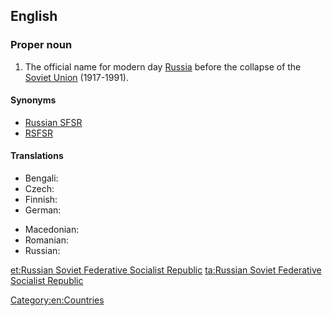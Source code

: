 ==English==

===Proper noun===
{{en-proper noun}}

# The official name for modern day [[Russia]] before the collapse of the [[Soviet Union]] (1917-1991).

====Synonyms====
* [[Russian SFSR]]
* [[RSFSR]]

====Translations====
{{trans-top| official name for modern day Russia before the collapse of the Soviet Union}}
* Bengali: {{t|bn|রাশিয়ান সোভিয়েত ফেডারেটিভ সোশালিস্ট রিপাবলিক}}
* Czech: {{t|cs|Ruská sovětská federativní socialistická republika|f}}
* Finnish: {{t|fi|Venäjän Sosialistinen Federatiivinen Neuvostotasavalta}}
* German: {{t|de|Russische Sozialistische Föderative Sowjetrepublik|f}}
{{trans-mid}}
* Macedonian: {{t|mk|Руска Советска Федеративна Социјалистичка Република|f|tr=Rúska Sóvetska Federatívna Socijalístička Repúblika}}
* Romanian: {{t|ro|Republica Sovietică Federativă Socialistă Rusă|f}}
* Russian: {{t+|ru|Российская Советская Федеративная Социалистическая Республика|f|tr=Rossíjskaja Sovétskaja Federatívnaja Sotsialistíčeskaja Respublika}}
{{trans-bottom}}

[[Category:en:Countries]]

[[et:Russian Soviet Federative Socialist Republic]]
[[ta:Russian Soviet Federative Socialist Republic]]